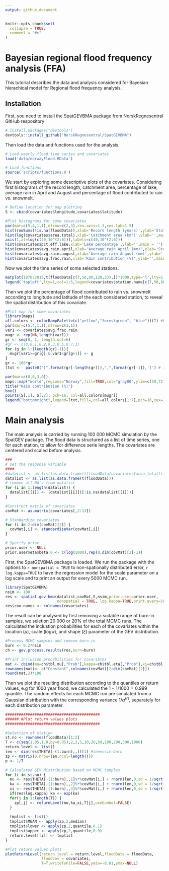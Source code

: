 ```yaml
---
output: github_document
---
```


<!-- README.md is generated from README.Rmd. Please edit that file -->

```r
knitr::opts_chunk$set(
  collapse = TRUE,
  comment = "#>"
)
```
# Bayesian regional flood frequency analysis (FFA)

This tutorial describes the data and analysis considered for Bayesian hierachical model for Regional flood frequency analysis. 

## Installation
First, you need to install the SpatGEVBMA package from NorskRegnesentral GitHub respository
```r
# install.packages("devtools")
devtools::install_github("NorskRegnesentral/SpatGEVBMA")

```

Then load the data and functions used for the analysis. 
```r
# Load yearly flood time series and covariates
load('data/norwayFlood.RData')

# Load functions 
source('scripts/functions.R')
```

We start by exploring some descriptive plots of the covariates. Considering first histograms of the record length, catchment area, percentage of lake, average rain in April and August and percentage of flood contributed to rain vs. snowmelt.  

```r

# Define location for map plotting
S <- cbind(covariates$longitude,covariates$latitude)

#Plot histograms for some covariates 
par(mar=c(5,4,1,1),mfrow=c(2,3),cex.axis=1.3,cex.lab=1.5)
hist(rowSums(!is.na(floodData)),xlab='Record length (years)',ylab='Stations',main = '')
hist(log(covariates$area.total),xlab='Catchment area (km²)',ylab='',main = '',xaxt='n')
axis(1,at=log(c(40,10^(2:6))),labels=c(40,10^(2:6)))
hist(covariates$pct.eff.lake,xlab='Lake percentage',ylab='',main = '')
hist(covariates$avg.rain.april,xlab='Average rain April (mm)',ylab='Stations',main = '')
hist(covariates$avg.rain.august,xlab='Average rain August (mm)',ylab='',main = '')
hist(covariates$avg.frac.rain,xlab='Rain contribution (%)',ylab='',main = '')

```

Now we plot the time series of some selected stations. 
```r
matplot(1870:2015,t(floodData[c(7,50,80,120,23),])*1000,type='l',lty=1,xlab='Year',ylab = 'Yearly Maximum Flood (l/s/km²')
legend('topleft',lty=1,col=1:5,legend=covariates$station.name[c(7,50,80,120,23)])
```

Then we plot the percentage of flood contributed to rain vs. snowmelt according to longitude and latitude of the each considered station, to reveal the spatial distribution of this covariate. 

```r
#Plot map for some covariates 
library(maps)
all.colors <- colorRampPalette(c("yellow","forestgreen", "blue"))(7) #heat.colors(7)[7:1]
par(mar=c(5,4,1,1),mfrow=c(1,1))
var1 <- covariates$avg.frac.rain
mugr <- rep(NA,length(var1))
gr <- seq(0, 1, length.out=6)
#gr <- c(0,0.1,0.2,0.3,0.5,0.7,1)
for (g in 1:(length(gr)-1)){
  mugr[var1>=gr[g] & var1<gr[g+1]] <- g
}
gr <- 100*gr
ltxt <-  paste0("[",format(gr[-length(gr)]),",",format(gr[-1]),']') # text for legend

par(mar=c(0,0,3,0))  
maps::map("world",regions="Norway",fill=TRUE,col="gray80",ylim=c(58,71),xlim=c(5,30.5),border=FALSE)
title("Rain contribution (%)")
box()
points(S[,1], S[,2], pch=16, col=all.colors[mugr])
legend("bottomright",legend=ltxt,fill=,col=all.colors[1:7],pch=16,cex=1.4)

```

# Main analysis

The main analysis is carried by running 100 000 MCMC simulation by the SpatGEV package. The flood data is structured as a list of time series, one for each station, to allow for difference serie lengths. The covariates are centered and scaled before analysis.  

```r

###
# set the response variable
####
#datalist <- as.list(as.data.frame(t(floodData/covariates$area_total)))
datalist <- as.list(as.data.frame(t(floodData)))
# remove all NA's from datalist
for (i in 1:length(datalist)) {
  datalist[[i]] <- (datalist[[i]])[!is.na(datalist[[i]])]
}

#Construct matrix of covariates
covMat <- as.matrix(covariates[,2:13])

# Standardize covariates
for (i in 2:dim(covMat)[2]) {
  covMat[,i] <- standardiseVar(covMat[,i])
}

# Specify prior
prior.user <- NULL
prior.user$eta$beta.0 <- c(log(1000),rep(0,dim(covMat)[2]-1))

```

First, the SpatGEVBMA package is loaded. We run the package with the options to `r nonspatial = TRUE` to non-spationally distributed error, `r log.kappa=TRUE` to have the regression model for the scale parameter on a log scale and to print an output for every 5000 MCMC run. 

```r
library(SpatGEVBMA)
nsim <- 100
res <- spatial.gev.bma(datalist,covMat,S,nsim,prior.user=prior.user,
                       nonspatial = TRUE, log.kappa=TRUE,print.every=5000)
res$cov.names <- colnames(covariates)

```

The result can be analysed by first removing a suitable range of burn-in samples, we seletion 20 000 or 20% of the total MCMC runs. The calculated the inclustion probabilities for each of the covariates within the location $(\mu)$, scale $(\log \kappa)$, and shape $(\xi)$ parameter of the GEV distribution.  

```r
#Process MCMC samples and remove burn-in
burn <- 0.2*nsim
ch <- gev.process.results(res,burn=burn)

#Print inclusion probabilities for covariates
mat <- cbind(mu=ch$tbl.mu[,"Prob"],kappa=ch$tbl.eta[,"Prob"],xi=ch$tbl.xi[,"Prob"])
rownames(mat)<- c("Constant",colnames(covMat)[2:dim(covMat)[2]])
round(mat,2)*100
```

Then we plot the resulting distribution according to the quantiles or return values, e.g for 1000 year flood, we calculated the $1 - 1/1000 = 0.999$ quantile. The random effects for each MCMC run are simulated from a Gaussian distribution with the corresponding variance $1/\alpha^{(r)}$, separately for each distribution parameter.

```r
##########################################
###### #Plot return values plots
##########################################

#Selection of station
st.no <- rownames(floodData)[1:2]
T <- c(seq(1.05,1.9,by=0.05),2,3,5,10,20,50,100,200,500,1000)
return.level <- list()
len <- dim(res$THETA[-(1:burn),,])[1] #len=nsim-burn
zp <- matrix(0,nrow=len,ncol=length(T))
p <- 1/T

# Calculated GEV distribution based on MCMC samples
for (i in st.no) {
  mu <- res$THETA[-(1:burn),,1]%*%covMat[i,] + rnorm(len,0,sd = 1/sqrt(res$ALPHA[-(1:burn),1]))
  ka <- res$THETA[-(1:burn),,2]%*%covMat[i,] + rnorm(len,0,sd = 1/sqrt(res$ALPHA[-(1:burn),2]))
  xi <- res$THETA[-(1:burn),,3]%*%covMat[i,] + rnorm(len,0,sd = 1/sqrt(res$ALPHA[-(1:burn),3]))
  if(res$log.kappa) ka <- exp(ka)
  for(j in 1:length(T)) {
    zp[,j] <- returnLevel(mu,ka,xi,T[j],useGumbel=FALSE)
  }
  
  tmplist <- list()
  tmplist$MEAN <- apply(zp,2,median)
  tmplist$lower <- apply(zp,2,quantile,0.1)
  tmplist$upper <- apply(zp,2,quantile,0.9)  
  return.level[[i]] <- tmplist    
}


```

```r
#Plot return values plots
plotReturnLevel(return.level = return.level,floodData = floodData,
                floodCov = covariates,
                T=T,writeToFile=FALSE,ymin=-0.01,ymax=NULL)
```
